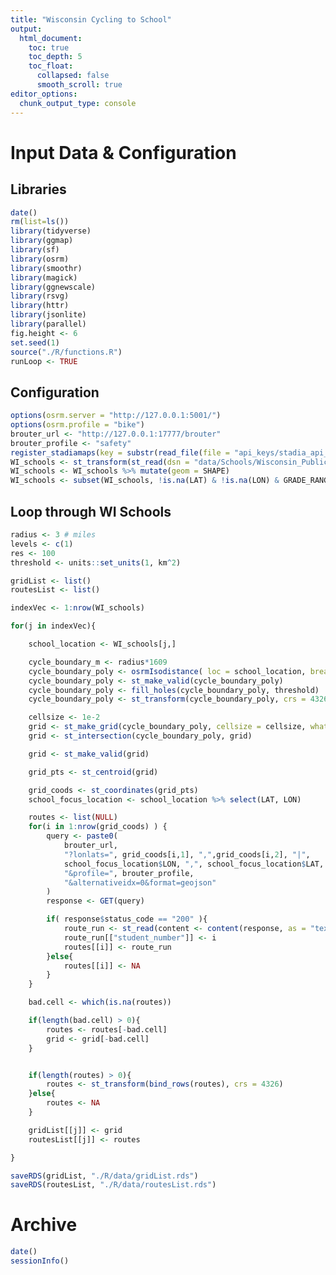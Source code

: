 ```yaml
---
title: "Wisconsin Cycling to School"
output:
  html_document:
    toc: true
    toc_depth: 5
    toc_float:
      collapsed: false
      smooth_scroll: true
editor_options:
  chunk_output_type: console
---
```


# Input Data & Configuration

## Libraries

```r
date()
rm(list=ls())
library(tidyverse)
library(ggmap)
library(sf)
library(osrm)
library(smoothr)
library(magick)
library(ggnewscale)
library(rsvg)
library(httr)
library(jsonlite)
library(parallel)
fig.height <- 6
set.seed(1)
source("./R/functions.R")
runLoop <- TRUE
```
## Configuration
```r
options(osrm.server = "http://127.0.0.1:5001/")
options(osrm.profile = "bike")
brouter_url <- "http://127.0.0.1:17777/brouter"
brouter_profile <- "safety"
register_stadiamaps(key = substr(read_file(file = "api_keys/stadia_api_key"), 1, 36))
WI_schools <- st_transform(st_read(dsn = "data/Schools/Wisconsin_Public_Schools_-5986231931870160084.gpkg"), crs = 4326)
WI_schools <- WI_schools %>% mutate(geom = SHAPE)
WI_schools <- subset(WI_schools, !is.na(LAT) & !is.na(LON) & GRADE_RANGE == "09-12")
```
## Loop through WI Schools
```r
radius <- 3 # miles
levels <- c(1)
res <- 100
threshold <- units::set_units(1, km^2)

gridList <- list()
routesList <- list()

indexVec <- 1:nrow(WI_schools)

for(j in indexVec){

    school_location <- WI_schools[j,]

    cycle_boundary_m <- radius*1609
    cycle_boundary_poly <- osrmIsodistance( loc = school_location, breaks = cycle_boundary_m, res = res )
    cycle_boundary_poly <- st_make_valid(cycle_boundary_poly)
    cycle_boundary_poly <- fill_holes(cycle_boundary_poly, threshold)
    cycle_boundary_poly <- st_transform(cycle_boundary_poly, crs = 4326)

    cellsize <- 1e-2
    grid <- st_make_grid(cycle_boundary_poly, cellsize = cellsize, what = "polygons", square = FALSE)
    grid <- st_intersection(cycle_boundary_poly, grid)

    grid <- st_make_valid(grid)

    grid_pts <- st_centroid(grid)

    grid_coods <- st_coordinates(grid_pts)
    school_focus_location <- school_location %>% select(LAT, LON)

    routes <- list(NULL)
    for(i in 1:nrow(grid_coods) ) {
        query <- paste0(
            brouter_url,
            "?lonlats=", grid_coods[i,1], ",",grid_coods[i,2], "|",
            school_focus_location$LON, ",", school_focus_location$LAT,
            "&profile=", brouter_profile,
            "&alternativeidx=0&format=geojson"
        )
        response <- GET(query)

        if( response$status_code == "200" ){
            route_run <- st_read(content <- content(response, as = "text"), quiet = TRUE)
            route_run[["student_number"]] <- i
            routes[[i]] <- route_run
        }else{
            routes[[i]] <- NA
        }
    }

    bad.cell <- which(is.na(routes))

    if(length(bad.cell) > 0){
        routes <- routes[-bad.cell]
        grid <- grid[-bad.cell]
    }


    if(length(routes) > 0){
        routes <- st_transform(bind_rows(routes), crs = 4326)
    }else{
        routes <- NA
    }

    gridList[[j]] <- grid
    routesList[[j]] <- routes

}

saveRDS(gridList, "./R/data/gridList.rds")
saveRDS(routesList, "./R/data/routesList.rds")
```



# Archive

```r
date()
sessionInfo()
```
